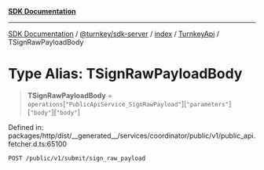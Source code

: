 [**SDK Documentation**](../../../../../../README.mdx)

***

[SDK Documentation](../../../../../../packages.mdx) / [@turnkey/sdk-server](../../../../README.mdx) / [index](../../../README.mdx) / [TurnkeyApi](../README.mdx) / TSignRawPayloadBody

# Type Alias: TSignRawPayloadBody

> **TSignRawPayloadBody** = `operations`\[`"PublicApiService_SignRawPayload"`\]\[`"parameters"`\]\[`"body"`\]\[`"body"`\]

Defined in: packages/http/dist/\_\_generated\_\_/services/coordinator/public/v1/public\_api.fetcher.d.ts:65100

`POST /public/v1/submit/sign_raw_payload`
